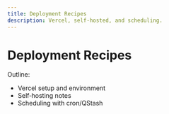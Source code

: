 ```yaml
---
title: Deployment Recipes
description: Vercel, self‑hosted, and scheduling.
---
```


# Deployment Recipes

Outline:
- Vercel setup and environment
- Self‑hosting notes
- Scheduling with cron/QStash

